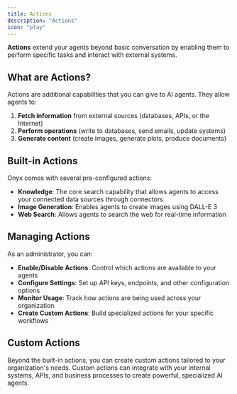 ```yaml
---
title: Actions
description: "Actions"
icon: "play"
---
```


**Actions** extend your agents beyond basic conversation by enabling them to perform specific tasks and interact with external systems.

## What are Actions?

Actions are additional capabilities that you can give to AI agents. They allow agents to:

1. **Fetch information** from external sources (databases, APIs, or the Internet)
2. **Perform operations** (write to databases, send emails, update systems)
3. **Generate content** (create images, generate plots, produce documents)

## Built-in Actions

Onyx comes with several pre-configured actions:

- **Knowledge**: The core search capability that allows agents to access your connected data sources through connectors
- **Image Generation**: Enables agents to create images using DALL-E 3  
- **Web Search**: Allows agents to search the web for real-time information

## Managing Actions

As an administrator, you can:

- **Enable/Disable Actions**: Control which actions are available to your agents
- **Configure Settings**: Set up API keys, endpoints, and other configuration options
- **Monitor Usage**: Track how actions are being used across your organization
- **Create Custom Actions**: Build specialized actions for your specific workflows

## Custom Actions

Beyond the built-in actions, you can create custom actions tailored to your organization's needs. Custom actions can integrate with your internal systems, APIs, and business processes to create powerful, specialized AI agents.